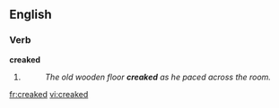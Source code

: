 ==English==

===Verb===
'''creaked'''

# {{past of|[[creak]]}}
#: ''The old wooden floor '''creaked''' as he paced across the room.''

[[fr:creaked]]
[[vi:creaked]]